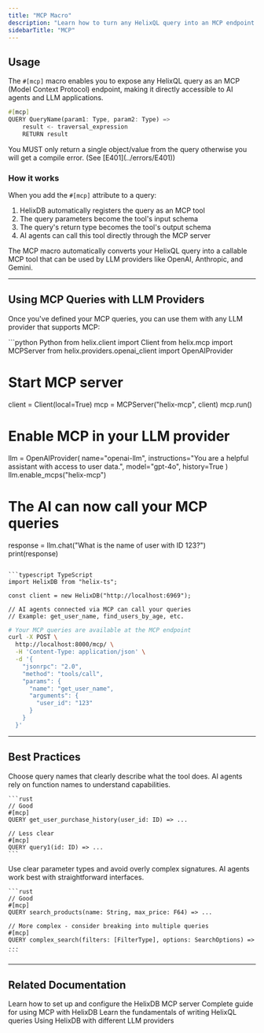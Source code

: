 ```yaml
---
title: "MCP Macro"
description: "Learn how to turn any HelixQL query into an MCP endpoint using the #[mcp] macro."
sidebarTitle: "MCP"
---
```


## Usage

The `#[mcp]` macro enables you to expose any HelixQL query as an MCP (Model Context Protocol) endpoint, making it directly accessible to AI agents and LLM applications.


```rust
#[mcp]
QUERY QueryName(param1: Type, param2: Type) =>
    result <- traversal_expression
    RETURN result
```
<Danger>
You MUST only return a single object/value from the query otherwise you will get a compile error. (See [E401](../errors/E401))
</Danger>

### How it works

When you add the `#[mcp]` attribute to a query:
1. HelixDB automatically registers the query as an MCP tool
2. The query parameters become the tool's input schema
3. The query's return type becomes the tool's output schema
4. AI agents can call this tool directly through the MCP server


<Note>
The MCP macro automatically converts your HelixQL query into a callable MCP tool that can be used by LLM providers like OpenAI, Anthropic, and Gemini.
</Note>

---

## Using MCP Queries with LLM Providers

Once you've defined your MCP queries, you can use them with any LLM provider that supports MCP:

<CodeGroup>
```python Python
from helix.client import Client
from helix.mcp import MCPServer
from helix.providers.openai_client import OpenAIProvider

# Start MCP server
client = Client(local=True)
mcp = MCPServer("helix-mcp", client)
mcp.run()

# Enable MCP in your LLM provider
llm = OpenAIProvider(
    name="openai-llm",
    instructions="You are a helpful assistant with access to user data.",
    model="gpt-4o",
    history=True
)
llm.enable_mcps("helix-mcp")

# The AI can now call your MCP queries
response = llm.chat("What is the name of user with ID 123?")
print(response)
```

```typescript TypeScript
import HelixDB from "helix-ts";

const client = new HelixDB("http://localhost:6969");

// AI agents connected via MCP can call your queries
// Example: get_user_name, find_users_by_age, etc.
```

```bash Curl
# Your MCP queries are available at the MCP endpoint
curl -X POST \
  http://localhost:8000/mcp/ \
  -H 'Content-Type: application/json' \
  -d '{
    "jsonrpc": "2.0",
    "method": "tools/call",
    "params": {
      "name": "get_user_name",
      "arguments": {
        "user_id": "123"
      }
    }
  }'
```
</CodeGroup>

---

## Best Practices

<AccordionGroup>
  <Accordion title="Use descriptive query names">
    Choose query names that clearly describe what the tool does. AI agents rely on function names to understand capabilities.

    ```rust
    // Good
    #[mcp]
    QUERY get_user_purchase_history(user_id: ID) => ...

    // Less clear
    #[mcp]
    QUERY query1(id: ID) => ...
    ```
  </Accordion>

  <Accordion title="Keep query signatures simple">
    Use clear parameter types and avoid overly complex signatures. AI agents work best with straightforward interfaces.

    ```rust
    // Good
    #[mcp]
    QUERY search_products(name: String, max_price: F64) => ...

    // More complex - consider breaking into multiple queries
    #[mcp]
    QUERY complex_search(filters: [FilterType], options: SearchOptions) => ...
    ```
  </Accordion>
</AccordionGroup>


---

## Related Documentation

<CardGroup cols={2}>
  <Card title="MCP Server Setup" href="/features/mcp/helix-mcp" icon="server">
    Learn how to set up and configure the HelixDB MCP server
  </Card>
  <Card title="MCP Guide" href="/guides/mcp-guide" icon="book">
    Complete guide for using MCP with HelixDB
  </Card>
  <Card title="Query Basics" href="/documentation/hql/hql" icon="code">
    Learn the fundamentals of writing HelixQL queries
  </Card>
  <Card title="LLM Providers" href="/documentation/sdks/helix-py#providers" icon="brain">
    Using HelixDB with different LLM providers
  </Card>
</CardGroup>

